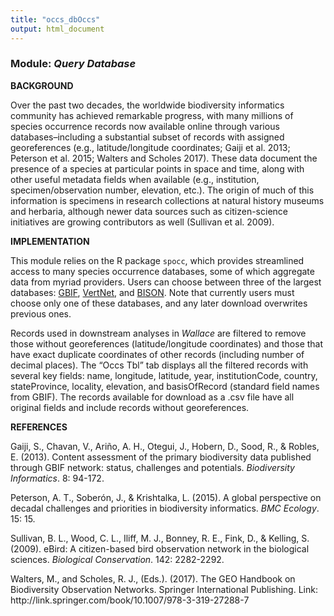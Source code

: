 ```yaml
---
title: "occs_dbOccs"
output: html_document
---
```


### **Module:** ***Query Database*** 

**BACKGROUND**  

Over the past two decades, the worldwide biodiversity informatics community has achieved remarkable progress, with many millions of species occurrence records now available online through various databases--including a substantial subset of records with assigned georeferences (e.g., latitude/longitude coordinates; Gaiji et al. 2013; Peterson et al. 2015; Walters and Scholes 2017). These data document the presence of a species at particular points in space and time, along with other useful metadata fields when available (e.g., institution, specimen/observation number, elevation, etc.). The origin of much of this information is specimens in research collections at natural history museums and herbaria, although newer data sources such as citizen-science initiatives are growing contributors as well (Sullivan et al. 2009).

**IMPLEMENTATION** 

This module relies on the R package `spocc`, which provides streamlined access to many species occurrence databases, some of which aggregate data from myriad providers. Users can choose between three of the largest databases: <a href="http://www.gbif.org" target="_blank">GBIF</a>, <a href="http://www.vertnet.org" target="_blank">VertNet</a>, and <a href="https://bison.usgs.gov" target="_blank">BISON</a>. Note that currently users must choose only one of these databases, and any later download overwrites previous ones. 

Records used in downstream analyses in *Wallace* are filtered to remove those without georeferences (latitude/longitude coordinates) and those that have exact duplicate coordinates of other records (including number of decimal places). The "Occs Tbl" tab displays all the filtered records with several key fields: name, longitude, latitude, year, institutionCode, country, stateProvince, locality, elevation, and basisOfRecord (standard field names from GBIF). The records available for download as a .csv file have all original fields and include records without georeferences.

**REFERENCES**

Gaiji, S., Chavan, V., Ariño, A. H., Otegui, J., Hobern, D., Sood, R., & Robles, E. (2013). Content assessment of the primary biodiversity data published through GBIF network: status, challenges and potentials. *Biodiversity Informatics*. 8: 94-172.

Peterson, A. T., Soberón, J., & Krishtalka, L. (2015). A global perspective on decadal challenges and priorities in biodiversity informatics. *BMC Ecology*. 15: 15.

Sullivan, B. L., Wood, C. L., Iliff, M. J., Bonney, R. E., Fink, D., & Kelling, S. (2009). eBird: A citizen-based bird observation network in the biological sciences. *Biological Conservation*. 142: 2282-2292.

Walters, M., and Scholes, R. J., (Eds.). (2017). The GEO Handbook on Biodiversity Observation Networks. Springer International Publishing. Link: http://link.springer.com/book/10.1007/978-3-319-27288-7
